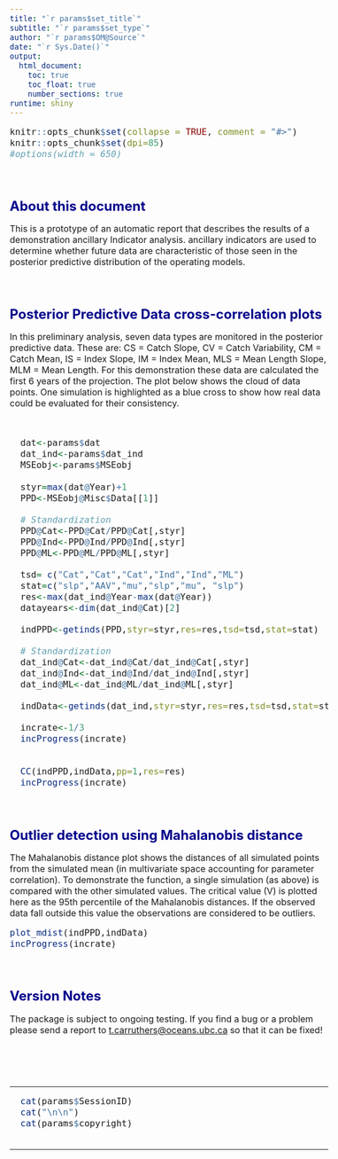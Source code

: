 ```yaml
---
title: "`r params$set_title`"
subtitle: "`r params$set_type`"
author: "`r params$OM@Source`"
date: "`r Sys.Date()`"
output: 
  html_document:
    toc: true
    toc_float: true
    number_sections: true    
runtime: shiny   
---
```



<style type="text/css">

body{ /* Normal  */
   font-size: 16px;
}
td {  /* Table  */
   font-size: 16px;
}
title { /* title */
 font-size: 26px;
}
h1 { /* Header 1 */
 font-size: 24px;
 color: DarkBlue;
}
h2 { /* Header 2 */
 font-size: 21px;
 color: DarkBlue;
}
h3 { /* Header 3 */
 font-size: 19px;
 color: DarkBlue;
}
code.r{ /* Code block */
  font-size: 16px;
}
pre { /* Code block */
  font-size: 16px
}
</style>




```r
knitr::opts_chunk$set(collapse = TRUE, comment = "#>")
knitr::opts_chunk$set(dpi=85)
#options(width = 650)
```

<br>


# About this document

This is a prototype of an automatic report that describes the results of a demonstration ancillary Indicator analysis. ancillary indicators are used to determine whether future data are characteristic of those seen in the posterior predictive distribution of the operating models. 

<br>

# Posterior Predictive Data cross-correlation plots

In this preliminary analysis, seven data types are monitored in the posterior predictive data. These are: CS = Catch Slope, CV = Catch Variability, CM = Catch Mean, IS = Index Slope, IM = Index Mean, MLS = Mean Length Slope, MLM = Mean Length. For this demonstration these data are calculated the first 6 years of the projection. The plot below shows the cloud of data points. One simulation is highlighted as a blue cross to show how real data could be evaluated for their consistency.  

<br>

```r
 
  dat<-params$dat
  dat_ind<-params$dat_ind
  MSEobj<-params$MSEobj
  
  styr=max(dat@Year)+1
  PPD<-MSEobj@Misc$Data[[1]]

  # Standardization
  PPD@Cat<-PPD@Cat/PPD@Cat[,styr]
  PPD@Ind<-PPD@Ind/PPD@Ind[,styr]
  PPD@ML<-PPD@ML/PPD@ML[,styr]

  tsd= c("Cat","Cat","Cat","Ind","Ind","ML")
  stat=c("slp","AAV","mu","slp","mu", "slp")
  res<-max(dat_ind@Year-max(dat@Year))
  datayears<-dim(dat_ind@Cat)[2]

  indPPD<-getinds(PPD,styr=styr,res=res,tsd=tsd,stat=stat)

  # Standardization
  dat_ind@Cat<-dat_ind@Cat/dat_ind@Cat[,styr]
  dat_ind@Ind<-dat_ind@Ind/dat_ind@Ind[,styr]
  dat_ind@ML<-dat_ind@ML/dat_ind@ML[,styr]

  indData<-getinds(dat_ind,styr=styr,res=res,tsd=tsd,stat=stat)

  incrate<-1/3
  incProgress(incrate)
   

  CC(indPPD,indData,pp=1,res=res)
  incProgress(incrate)
```

<br>


# Outlier detection using Mahalanobis distance

The Mahalanobis distance plot shows the distances of all simulated points from the simulated mean (in multivariate space accounting for parameter correlation). To demonstrate the function, a single simulation (as above) is compared with the other simulated values. The critical value (V) is plotted here as the 95th percentile of the Mahalanobis distances. If the observed data fall outside this value the observations are considered to be outliers. 
<br>

```r

plot_mdist(indPPD,indData)
incProgress(incrate)
```


<br>


# Version Notes

The package is subject to ongoing testing. If you find a bug or a problem please send a report to <t.carruthers@oceans.ubc.ca> so that it can be fixed!  

<br clear="both"/>
<br clear="both"/>
<br clear="both"/>

<hr />
```r

  
  cat(params$SessionID)
  cat("\n\n")
  cat(params$copyright)
 

```
<hr />
